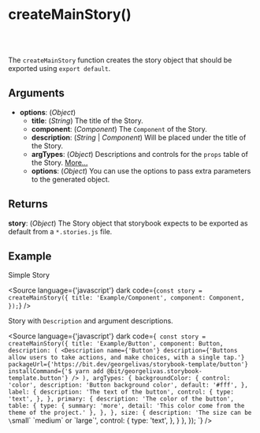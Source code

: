 
<Meta title="System/Utils/createMainStory()" />

# createMainStory()
<br />
<br />

The `createMainStory` function creates the story object that should be exported using `export default`.


## Arguments

- **options**: (*Object*)
    - **title**: (*String*) The title of the Story.
    - **component**: (*Component*) The `Component` of the Story.
    - **description**: (*String* | *Component*) Will be placed under the title of the Story.
    - **argTypes**: (*Object*) Descriptions and controls for the `props` table of the Story. [More...](https://storybook.js.org/docs/react/writing-stories/args)
    - **options**: (*Object*) You can use the options to pass extra parameters to the generated object.

## Returns

**story**: (*Object*) The Story object that storybook expects to be exported as default from a `*.stories.js` file.

## Example

Simple Story

<Source
    language={'javascript'}
    dark
    code={`
    const story = createMainStory({
    title: 'Example/Component',
    component: Component,
});
    `}
/>

Story with `Description` and argument descriptions.

<Source
    language={'javascript'}
    dark
    code={`
    const story = createMainStory({
  title: 'Example/Button',
  component: Button,
  description: (
      <Description
          name={'Button'}
          description={'Buttons allow users to take actions, and make choices, with a single tap.'}
          packageUrl={'https://bit.dev/georgelivas/storybook-template/button'}
          installCommand={'$ yarn add @bit/georgelivas.storybook-template.button'}
      />
  ),
  argTypes: {
    backgroundColor: {
      control: 'color',
      description: 'Button background color',
      default: '#fff',
    },
    label: {
      description: 'The text of the button',
      control: {
        type: 'text',
      },
    },
    primary: {
      description: 'The color of the button',
      table: {
        type: {
          summary: 'more',
          detail: 'This color come from the theme of the project.'
        },
      },
    },
    size: {
      description: 'The size can be \`small\` \`medium\` or \`large\`',
      control: {
        type: 'text',
      },
    }
  },
});
`}
/>

